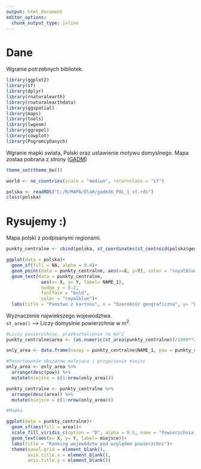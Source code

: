 ```yaml
---
output: html_document
editor_options: 
  chunk_output_type: inline
---
```

# Dane

Wgranie potrzebnych bibliotek.

```r
library(ggplot2)
library(sf)
library(dplyr)
library(rnaturalearth)
library(rnaturalearthdata)
library(ggspatial)
library(maps)
library(tools)
library(lwgeom)
library(ggrepel)
library(cowplot)
library(PogromcyDanych)
```

Wgranie mapki swiata, Polski oraz ustawienie motywu domyslnego.
Mapa zostaa pobrana z strony ([GADM](https://gadm.org/download_country_v3.html))

```r
theme_set(theme_bw())

world <- ne_countries(scale = "medium", returnclass = "sf")

polska <- readRDS("C:/R/MAPA/DlaR/gadm36_POL_1_sf.rds")
class(polska)
```

# Rysujemy :)

Mapa polski z podpisanymi regionami.
```r
punkty_centralne <- cbind(polska, st_coordinates(st_centroid(polska$geometry)))

ggplot(data = polska)+
  geom_sf(fill = NA, alpha = 0.4)+
  geom_point(data = punkty_centralne, aes(x=X, y=Y), color = "royalblue4")+
  geom_text(data = punkty_centralne, 
             aes(x= X, y= Y, label= NAME_1), 
             nudge_y = 0.2, 
             fontface = "bold", 
             color = "royalblue")+
  labs(title = "Panstwo z kartonu", x = "Szerokość geograficzna", y= "Długość geograficzna")

```

Wyznaczenie najwiekszego wojewodztwa.  
`st_area()` --> Liczy domyslnie powierzchnie w $m^2$. 


```r

#Liczy powierzchnie, przeksztalcenie na km^2
punkty_centralne$area <- (as.numeric(st_area(punkty_centralne))/1000**2)

only_area <- data.frame(nazwy = punkty_centralne$NAME_1, pow = punkty_centralne$area)

#Posortowanie obszarow malejaco i przypisanie miejsc
only_area <- only_area %>%
  arrange(desc(pow)) %>%
  mutate(miejsce = c(1:nrow(only_area)))

punkty_centralne <- punkty_centralne %>%
  arrange(desc(area)) %>%
  mutate(miejsce = c(1:nrow(only_area)))

#Mapka

ggplot(data = punkty_centralne)+
  geom_sf(aes(fill = area))+
  scale_fill_viridis_c(option = "D", alpha = 0.5, name = "Powierzchnia w km^2")+
  geom_text(aes(x= X, y= Y, label= miejsce))+
  labs(title = "Ranking województw pod względem powierzchni")+
  theme(panel.grid = element_blank(), 
        axis.title.x = element_blank(),
        axis.title.y = element_blank())
  

```

